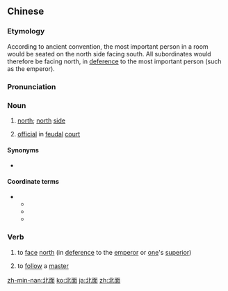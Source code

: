 ==Chinese==
{{zh-forms}}

===Etymology===
According to ancient convention, the most important person in a room would be seated on the north side facing south. All subordinates would therefore be facing north, in [[deference]] to the most important person (such as the emperor).

===Pronunciation===
{{zh-pron
|m=běimiàn
|c=bak1 min6
|h=pfs=pet-mien
|mn=pak-bīn
|cat=n,v
}}

===Noun===
{{zh-noun}}

# {{lb|zh|Elementary Mandarin}} [[north]]; [[north]] [[side]]
# {{lb|zh|literary}} [[official]] in [[feudal]] [[court]]

====Synonyms====
* {{sense|north}} {{zh-l|北邊}}

====Coordinate terms====
* {{sense|north}}
** {{zh-l|東面}}
** {{zh-l|南面}}
** {{zh-l|西面}}

===Verb===
{{zh-verb}}

# {{lb|zh|literary}} to [[face]] [[north]] (in [[deference]] to the [[emperor]] or [[one]]'s [[superior]])
# {{lb|zh|literary|of an apprentice}} to [[follow]] a [[master]]

[[zh-min-nan:北面]]
[[ko:北面]]
[[ja:北面]]
[[zh:北面]]